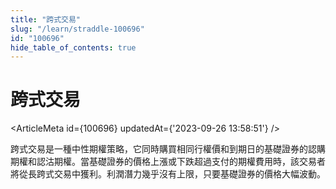 ```yaml
---
title: "跨式交易"
slug: "/learn/straddle-100696"
id: "100696"
hide_table_of_contents: true
---
```



# 跨式交易

<ArticleMeta id={100696} updatedAt={'2023-09-26 13:58:51'} />
<div className='border-solid border-b border-t-0 my-4 border-[var(--ifm-color-gray-300)]' />

跨式交易是一種中性期權策略，它同時購買相同行權價和到期日的基礎證券的認購期權和認沽期權。當基礎證券的價格上漲或下跌超過支付的期權費用時，該交易者將從長跨式交易中獲利。利潤潛力幾乎沒有上限，只要基礎證券的價格大幅波動。
